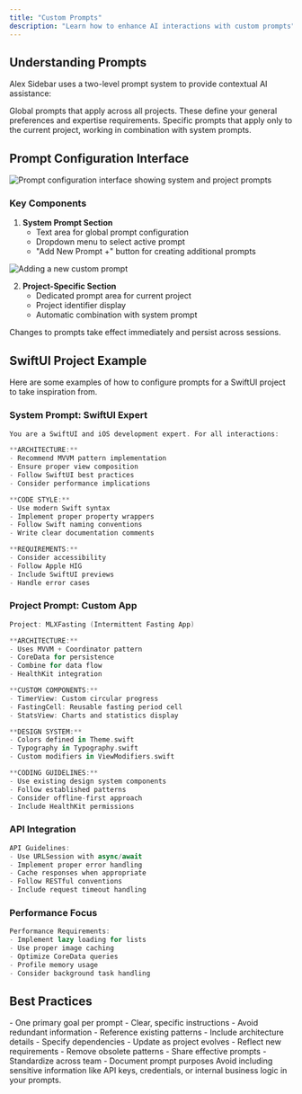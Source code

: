 ```yaml
---
title: "Custom Prompts"
description: "Learn how to enhance AI interactions with custom prompts"
---
```


## Understanding Prompts

Alex Sidebar uses a two-level prompt system to provide contextual AI assistance:

<CardGroup cols={2}>
  <Card title="System Prompts" icon="gear">
    Global prompts that apply across all projects. These define your general preferences and expertise requirements.
  </Card>
  
  <Card title="Project Prompts" icon="code">
    Specific prompts that apply only to the current project, working in combination with system prompts.
  </Card>
</CardGroup>

## Prompt Configuration Interface

<Frame>
  <img
    src="/images/custom-prompts.png"
    alt="Prompt configuration interface showing system and project prompts"
  />
</Frame>

### Key Components

1. **System Prompt Section**
   - Text area for global prompt configuration
   - Dropdown menu to select active prompt
   - "Add New Prompt +" button for creating additional prompts

<Frame>
  <img
    src="/images/new-custom-prompt.png"
    alt="Adding a new custom prompt"
  />
</Frame>

2. **Project-Specific Section**
   - Dedicated prompt area for current project
   - Project identifier display
   - Automatic combination with system prompt

<Note>
  Changes to prompts take effect immediately and persist across sessions.
</Note>

## SwiftUI Project Example

Here are some examples of how to configure prompts for a SwiftUI project to take inspiration from.

### System Prompt: SwiftUI Expert
```swift
You are a SwiftUI and iOS development expert. For all interactions:

**ARCHITECTURE:**
- Recommend MVVM pattern implementation
- Ensure proper view composition
- Follow SwiftUI best practices
- Consider performance implications

**CODE STYLE:**
- Use modern Swift syntax
- Implement proper property wrappers
- Follow Swift naming conventions
- Write clear documentation comments

**REQUIREMENTS:**
- Consider accessibility
- Follow Apple HIG
- Include SwiftUI previews
- Handle error cases
```

### Project Prompt: Custom App

```swift
Project: MLXFasting (Intermittent Fasting App)

**ARCHITECTURE:**
- Uses MVVM + Coordinator pattern
- CoreData for persistence
- Combine for data flow
- HealthKit integration

**CUSTOM COMPONENTS:**
- TimerView: Custom circular progress
- FastingCell: Reusable fasting period cell
- StatsView: Charts and statistics display

**DESIGN SYSTEM:**
- Colors defined in Theme.swift
- Typography in Typography.swift
- Custom modifiers in ViewModifiers.swift

**CODING GUIDELINES:**
- Use existing design system components
- Follow established patterns
- Consider offline-first approach
- Include HealthKit permissions
```
### API Integration

```swift
API Guidelines:
- Use URLSession with async/await
- Implement proper error handling
- Cache responses when appropriate
- Follow RESTful conventions
- Include request timeout handling
```
### Performance Focus

```swift
Performance Requirements:
- Implement lazy loading for lists
- Use proper image caching
- Optimize CoreData queries
- Profile memory usage
- Consider background task handling
```

## Best Practices

<CardGroup cols={2}>
  <Card title="Keep It Focused" icon="bullseye">
    - One primary goal per prompt
    - Clear, specific instructions
    - Avoid redundant information
  </Card>

  <Card title="Maintain Context" icon="sitemap">
    - Reference existing patterns
    - Include architecture details
    - Specify dependencies
  </Card>

  <Card title="Regular Updates" icon="arrows-rotate">
    - Update as project evolves
    - Reflect new requirements
    - Remove obsolete patterns
  </Card>

  <Card title="Team Alignment" icon="users">
    - Share effective prompts
    - Standardize across team
    - Document prompt purposes
  </Card>
</CardGroup>

<Warning>
  Avoid including sensitive information like API keys, credentials, or internal business logic in your prompts.
</Warning>